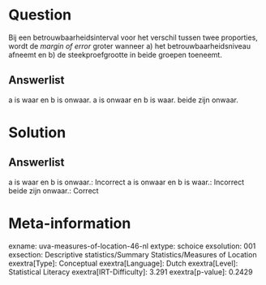 Question
========

Bij een betrouwbaarheidsinterval voor het verschil tussen twee
proporties, wordt de *margin of error* groter wanneer a) het
betrouwbaarheidsniveau afneemt en b) de steekproefgrootte in beide
groepen toeneemt.

Answerlist
----------

a is waar en b is onwaar.
a is onwaar en b is waar.
beide zijn onwaar.

Solution
========

Answerlist
----------

a is waar en b is onwaar.: Incorrect
a is onwaar en b is waar.: Incorrect
beide zijn onwaar.: Correct

Meta-information
================
exname: uva-measures-of-location-46-nl
extype: schoice
exsolution: 001
exsection: Descriptive statistics/Summary Statistics/Measures of Location
exextra[Type]: Conceptual
exextra[Language]: Dutch
exextra[Level]: Statistical Literacy
exextra[IRT-Difficulty]: 3.291
exextra[p-value]: 0.2429
